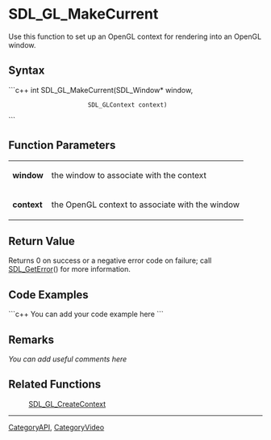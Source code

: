 
= SDL_GL_MakeCurrent =
Use this function to set up an OpenGL context for rendering into an OpenGL window.


== Syntax ==
```c++
int SDL_GL_MakeCurrent(SDL_Window*   window,
                       SDL_GLContext context)
```

== Function Parameters ==
{|
|'''window'''
|the window to associate with the context
|-
|'''context'''
|the OpenGL context to associate with the window
|}

== Return Value ==
Returns 0 on success or a negative error code on failure; call [[SDL_GetError]]() for more information.

== Code Examples ==
```c++
You can add your code example here
```

== Remarks ==
''You can add useful comments here''

== Related Functions ==
:[[SDL_GL_CreateContext]]

----
[[CategoryAPI]], [[CategoryVideo]]
